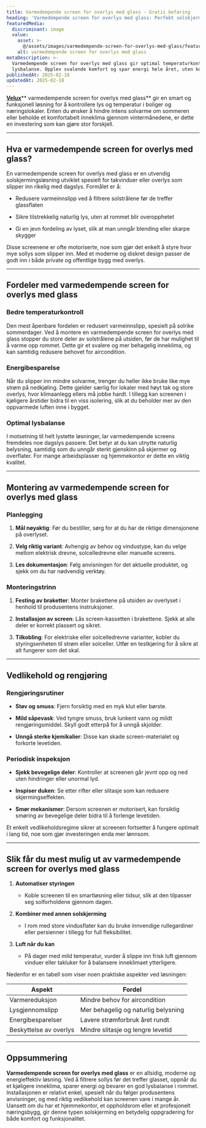 ```yaml
---
title: Varmedempende screen for overlys med glass - Gratis befaring
heading: 'Varmedempende screen for overlys med glass: Perfekt solskjerming'
featuredMedia:
  discriminant: image
  value:
    asset: >-
      @/assets/images/varmedempende-screen-for-overlys-med-glass/featuredMedia/value/asset.jpg
    alt: varmedempende screen for overlys med glass
metaDescription: >-
  Varmedempende screen for overlys med glass gir optimal temperaturkontroll og
  lysbalanse. Opplev svalende komfort og spar energi hele året, uten kompromiss.
publishedAt: 2025-02-18
updatedAt: 2025-02-18
---
```

[**Velux**](https://www.glass.no/velux)** varmedempende screen for overlys med glass** gir en smart og funksjonell løsning for å kontrollere lys og temperatur i boliger og næringslokaler. Enten du ønsker å hindre intens solvarme om sommeren eller beholde et komfortabelt inneklima gjennom vintermånedene, er dette en investering som kan gjøre stor forskjell.

---

## Hva er varmedempende screen for overlys med glass?

En varmedempende screen for overlys med glass er en utvendig solskjermingsløsning utviklet spesielt for takvinduer eller overlys som slipper inn rikelig med dagslys. Formålet er å:

* Redusere varmeinnslipp ved å filtrere solstrålene før de treffer glassflaten

* Sikre tilstrekkelig naturlig lys, uten at rommet blir overopphetet

* Gi en jevn fordeling av lyset, slik at man unngår blending eller skarpe skygger

Disse screenene er ofte motoriserte, noe som gjør det enkelt å styre hvor mye sollys som slipper inn. Med et moderne og diskret design passer de godt inn i både private og offentlige bygg med overlys.

---

## Fordeler med varmedempende screen for overlys med glass

### Bedre temperaturkontroll

Den mest åpenbare fordelen er redusert varmeinnslipp, spesielt på solrike sommerdager. Ved å montere en varmedempende screen for overlys med glass stopper du store deler av solstrålene på utsiden, før de har mulighet til å varme opp rommet. Dette gir et svalere og mer behagelig inneklima, og kan samtidig redusere behovet for aircondition.

### Energibesparelse

Når du slipper inn mindre solvarme, trenger du heller ikke bruke like mye strøm på nedkjøling. Dette gjelder særlig for lokaler med høyt tak og store overlys, hvor klimaanlegg ellers må jobbe hardt. I tillegg kan screenen i kjøligere årstider bidra til en viss isolering, slik at du beholder mer av den oppvarmede luften inne i bygget.

### Optimal lysbalanse

I motsetning til helt lystette løsninger, lar varmedempende screens fremdeles noe dagslys passere. Det betyr at du kan utnytte naturlig belysning, samtidig som du unngår sterkt gjenskinn på skjermer og overflater. For mange arbeidsplasser og hjemmekontor er dette en viktig kvalitet.

---

## Montering av varmedempende screen for overlys med glass

### Planlegging

1. **Mål nøyaktig**: Før du bestiller, sørg for at du har de riktige dimensjonene på overlyset.

2. **Velg riktig variant**: Avhengig av behov og vindustype, kan du velge mellom elektrisk drevne, solcelledrevne eller manuelle screens.

3. **Les dokumentasjon**: Følg anvisningen for det aktuelle produktet, og sjekk om du har nødvendig verktøy.

### Monteringstrinn

1. **Festing av braketter**: Monter brakettene på utsiden av overlyset i henhold til produsentens instruksjoner.

2. **Installasjon av screen**: Lås screen-kassetten i brakettene. Sjekk at alle deler er korrekt plassert og sikret.

3. **Tilkobling**: For elektriske eller solcelledrevne varianter, kobler du styringsenheten til strøm eller solceller. Utfør en testkjøring for å sikre at alt fungerer som det skal.

---

## Vedlikehold og rengjøring

### Rengjøringsrutiner

* **Støv og smuss**: Fjern forsiktig med en myk klut eller børste.

* **Mild såpevask**: Ved tyngre smuss, bruk lunkent vann og mildt rengjøringsmiddel. Skyll godt etterpå for å unngå skjolder.

* **Unngå sterke kjemikalier**: Disse kan skade screen-materialet og forkorte levetiden.

### Periodisk inspeksjon

* **Sjekk bevegelige deler**: Kontroller at screenen går jevnt opp og ned uten hindringer eller unormal lyd.

* **Inspiser duken**: Se etter rifter eller slitasje som kan redusere skjermingseffekten.

* **Smør mekanismer**: Dersom screenen er motorisert, kan forsiktig smøring av bevegelige deler bidra til å forlenge levetiden.

Et enkelt vedlikeholdsregime sikrer at screenen fortsetter å fungere optimalt i lang tid, noe som gjør investeringen enda mer lønnsom.

---

## Slik får du mest mulig ut av varmedempende screen for overlys med glass

1. **Automatiser styringen**

   * Koble screenen til en smartløsning eller tidsur, slik at den tilpasser seg solforholdene gjennom dagen.

2. **Kombiner med annen solskjerming**

   * I rom med store vindusflater kan du bruke innvendige rullegardiner eller persienner i tillegg for full fleksibilitet.

3. **Luft når du kan**

   * På dager med mild temperatur, vurder å slippe inn frisk luft gjennom vinduer eller takluker for å balansere inneklimaet ytterligere.

Nedenfor er en tabell som viser noen praktiske aspekter ved løsningen:

| **Aspekt**             | **Fordel**                          |
| ---------------------- | ----------------------------------- |
| Varmereduksjon         | Mindre behov for aircondition       |
| Lysgjennomslipp        | Mer behagelig og naturlig belysning |
| Energibesparelser      | Lavere strømforbruk året rundt      |
| Beskyttelse av overlys | Mindre slitasje og lengre levetid   |

---

## Oppsummering

**Varmedempende screen for overlys med glass** er en allsidig, moderne og energieffektiv løsning. Ved å filtrere sollys før det treffer glasset, oppnår du et kjøligere inneklima, sparer energi og bevarer en god lysbalanse i rommet. Installasjonen er relativt enkel, spesielt når du følger produsentens anvisninger, og med riktig vedlikehold kan screenen vare i mange år. Uansett om du har et hjemmekontor, et oppholdsrom eller et profesjonelt næringsbygg, gir denne typen solskjerming en betydelig oppgradering for både komfort og funksjonalitet.
